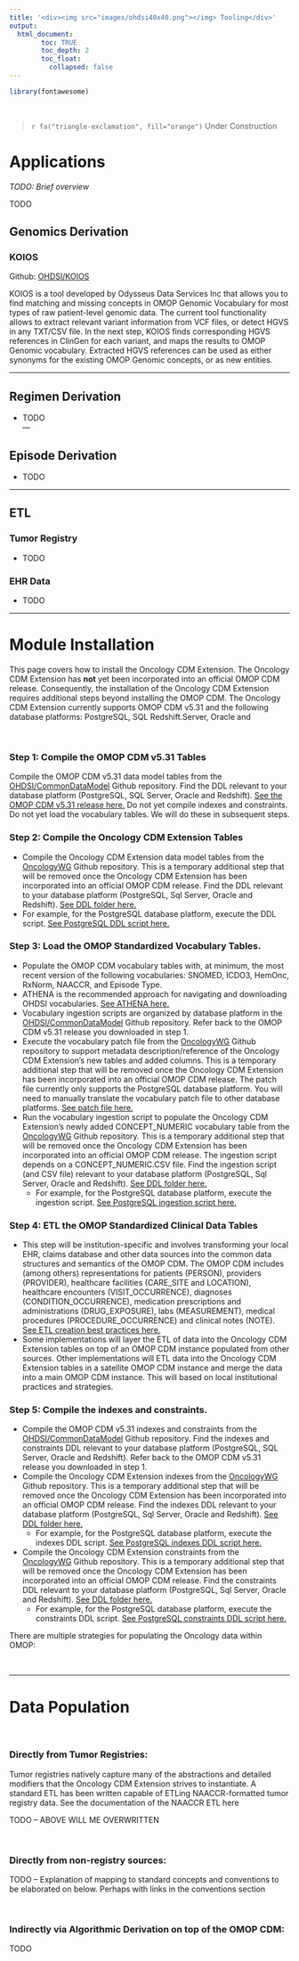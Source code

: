 ```yaml
---
title: '<div><img src="images/ohdsi40x40.png"></img> Tooling</div>'
output: 
  html_document:
        toc: TRUE
        toc_depth: 2
        toc_float:
          collapsed: false
---
```


```r
library(fontawesome)
```

<br>

> `r fa("triangle-exclamation", fill="orange")` Under Construction 


# **Applications**

*TODO: Brief overview *

TODO 


## **Genomics Derivation**



### KOIOS

Github: [OHDSI/KOIOS](https://github.com/OHDSI/Koios)

KOIOS is a tool developed by Odysseus Data Services Inc that allows you to find matching and missing concepts in OMOP Genomic Vocabulary for most types of raw patient-level genomic data. The current tool functionality allows to extract relevant variant information from VCF files, or detect HGVS in any TXT/CSV file. In the next step, KOIOS finds corresponding HGVS references in ClinGen for each variant, and maps the results to OMOP Genomic vocabulary. Extracted HGVS references can be used as either synonyms for the existing OMOP Genomic concepts, or as new entities.


---

## **Regimen Derivation** 
- TODO 
<br>
---

## **Episode Derivation**
- TODO
<br>

---

## **ETL**

### Tumor Registry
- TODO
<br>

### EHR Data
- TODO
<br>

---

# **Module Installation**

This page covers how to install the Oncology CDM Extension.  The Oncology CDM Extension has **not** yet been incorporated into an official OMOP CDM release.  Consequently, the installation of the Oncology CDM Extension requires additional steps beyond installing the OMOP CDM.  The Oncology CDM Extension currently supports OMOP CDM v5.31 and the following database platforms: PostgreSQL, SQL Redshift.Server, Oracle and 


<br>

### Step 1: Compile the OMOP CDM v5.31 Tables  
Compile the OMOP CDM v5.31 data model tables from the [OHDSI/CommonDataModel](https://github.com/OHDSI/CommonDataModel) Github repository.  Find the DDL relevant to your database platform (PostgreSQL, SQL Server, Oracle and Redshift).  [See the OMOP CDM v5.31 release here.](https://github.com/OHDSI/CommonDataModel/releases/tag/v5.3.1)  Do not yet compile indexes and constraints.  Do not yet load the vocabulary tables.  We will do these in subsequent steps.

### Step 2: Compile the Oncology CDM Extension Tables  
* Compile the Oncology CDM Extension data model tables from the [OncologyWG](https://github.com/OHDSI/OncologyWG) Github repository.  This is a temporary additional step that will be removed once the Oncology CDM Extension has been incorporated into an official OMOP CDM release.  Find the DDL relevant to your database platform (PostgreSQL, Sql Server, Oracle and Redshift).  [See DDL folder here.](https://github.com/OHDSI/OncologyWG/tree/master/ddl)
* For example, for the PostgreSQL database platform, execute the DDL script. [See PostgreSQL DDL script here.](https://github.com/OHDSI/OncologyWG/blob/master/ddl/PostgreSQL/OMOP%20CDM%20postgresql%20ddl%20Oncology%20Module.txt)

### Step 3: Load the OMOP Standardized Vocabulary Tables.
* Populate the OMOP CDM vocabulary tables with, at minimum, the most recent version of the following vocabularies: SNOMED, ICDO3, HemOnc, RxNorm, NAACCR, and Episode Type.
* ATHENA is the recommended approach for navigating and downloading OHDSI vocabularies. [See ATHENA here.](http://athena.ohdsi.org/) 
* Vocabulary ingestion scripts are organized by database platform in the [OHDSI/CommonDataModel](https://github.com/OHDSI/CommonDataModel) Github repository.  Refer back to the OMOP CDM v5.31 release you downloaded in step 1.
* Execute the vocabulary patch file from the [OncologyWG](https://github.com/OHDSI/OncologyWG) Github repository to support metadata description/reference of the Oncology CDM Extension's new tables and added columns.  This is a temporary additional step that will be removed once the Oncology CDM Extension has been incorporated into an official OMOP CDM release.  The patch file currently only supports the PostgreSQL database platform.  You will need to manually translate the vocabulary patch file to other database platforms.  [See patch file here.](https://github.com/OHDSI/OncologyWG/blob/master/ddl/PostgreSQL/CDM_patch.sql)
* Run the vocabulary ingestion script to populate the Oncology CDM Extension's newly added CONCEPT_NUMERIC vocabulary table from the [OncologyWG](https://github.com/OHDSI/OncologyWG) Github repository.  This is a temporary additional step that will be removed once the Oncology CDM Extension has been incorporated into an official OMOP CDM release.  The ingestion script depends on a CONCEPT_NUMERIC.CSV file.   Find the ingestion script (and CSV file) relevant to your database platform (PostgreSQL, Sql Server, Oracle and Redshift).  [See DDL folder here.](https://github.com/OHDSI/OncologyWG/tree/master/ddl)
  * For example, for the PostgreSQL database platform, execute the ingestion script. [See PostgreSQL ingestion script here.](https://github.com/OHDSI/OncologyWG/blob/master/ddl/PostgreSQL/VocabImport/OMOP%20CDM%20vocabulary%20load%20-%20PostgreSQL.sql)
 
### Step 4: ETL the OMOP Standardized Clinical Data Tables
* This step will be institution-specific and involves transforming your local EHR, claims database and other data sources into the common data structures and semantics of the OMOP CDM.  The OMOP CDM includes (among others) representations for patients (PERSON), providers (PROVIDER), healthcare facilities (CARE_SITE and LOCATION), healthcare encounters (VISIT_OCCURRENCE), diagnoses (CONDITION_OCCURRENCE), medication prescriptions and administrations (DRUG_EXPOSURE), labs (MEASUREMENT), medical procedures (PROCEDURE_OCCURRENCE) and clinical notes (NOTE). [See ETL creation best practices here.](https://www.ohdsi.org/web/wiki/doku.php?id=documentation:etl_best_practices)
* Some implementations will layer the ETL of data into the Oncology CDM Extension tables on top of an OMOP CDM instance populated from other sources.  Other implementations will ETL data into the Oncology CDM Extension tables in a satellite OMOP CDM instance and merge the data into a main OMOP CDM instance.  This will based on local institutional practices and strategies.

### Step 5: Compile the indexes and constraints.
* Compile the OMOP CDM v5.31 indexes and constraints from the [OHDSI/CommonDataModel](https://github.com/OHDxSI/CommonDataModel) Github repository.  Find the indexes and constraints DDL relevant to your database platform (PostgreSQL, SQL Server, Oracle and Redshift).  Refer back to the OMOP CDM v5.31 release you downloaded in step 1.
* Compile the Oncology CDM Extension indexes from the [OncologyWG](https://github.com/OHDSI/OncologyWG) Github repository.  This is a temporary additional step that will be removed once the Oncology CDM Extension has been incorporated into an official OMOP CDM release.  Find the indexes DDL relevant to your database platform (PostgreSQL, Sql Server, Oracle and Redshift).  [See DDL folder here.](https://github.com/OHDSI/OncologyWG/tree/master/ddl)
  * For example, for the PostgreSQL database platform, execute the indexes DDL script. [See PostgreSQL indexes DDL script here.](https://github.com/OHDSI/OncologyWG/blob/master/ddl/PostgreSQL/OMOP%20CDM%20postgresql%20pk%20indexes%20Oncology%20Module.txt)
* Compile the Oncology CDM Extension constraints from the [OncologyWG](https://github.com/OHDSI/OncologyWG) Github repository.  This is a temporary additional step that will be removed once the Oncology CDM Extension has been incorporated into an official OMOP CDM release.  Find the constraints DDL relevant to your database platform (PostgreSQL, Sql Server, Oracle and Redshift).  [See DDL folder here.](https://github.com/OHDSI/OncologyWG/tree/master/ddl)
  * For example, for the PostgreSQL database platform, execute the constraints DDL script. [See PostgreSQL constraints DDL script here.](https://github.com/OHDSI/OncologyWG/blob/master/ddl/PostgreSQL/OMOP%20CDM%20postgresql%20constraints%20Oncology%20Module.txt)
  
  
There are multiple strategies for populating the Oncology data within OMOP:


<br>

---

# **Data Population**

<br>

### Directly from Tumor Registries: 

Tumor registries natively capture many of the abstractions and detailed modifiers that the Oncology CDM Extension strives to instantiate. A standard ETL has been written capable of ETLing NAACCR-formatted tumor registry data. See the documentation of the NAACCR ETL here

TODO -- ABOVE WILL ME OVERWRITTEN 

<br>

### Directly from non-registry sources: 

TODO -- Explanation of mapping to standard concepts and conventions to be elaborated on below. Perhaps with links in the conventions section

<br>

### Indirectly via Algorithmic Derivation on top of the OMOP CDM:
TODO
